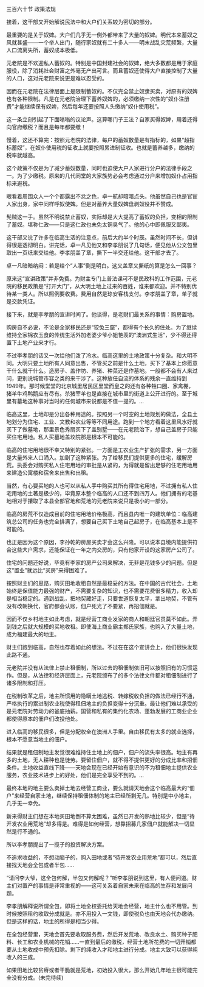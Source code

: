 

三百六十节 政策法规

接着，这干部又开始解说民法中和大户们关系较为密切的部分。

最重要的是关于奴婢。大户们几乎无一例外都带来了大量的奴婢。明代本来蓄奴之风就甚盛――一个举人出门，随行家奴就有二十多人――明末战乱灾荒频繁，大量人口流离失所，蓄奴成本极低。

元老院是不欢迎私人蓄奴的。特别是中国封建社会的奴婢，绝大多数都是用于家庭服役，除了消耗社会财富之外毫无产出可言。而且蓄奴还使得大户直接控制了大量的人口，这对元老院来说更是难以忍受的。

因而在元老院在法律层面上是限制蓄奴的。不仅完全禁止奴隶买卖，对原有的奴婢也有各种限制。凡是在元老院治理下蓄养奴婢的，必须缴纳一次性的“奴仆注册费”才能继续保有奴婢，然后每年还要按照人头缴纳“奴仆使用税”。

这一条立刻引起了下面嗡嗡的议论声。这算哪门子王法？自家买得奴婢，用着还得向官府缴税？而且是每年都要缴！

慢着，这还不算完：按照元老院的法律，每户的蓄奴数量是有指标的，如果“超指标蓄奴”，在奴仆使用税的征收上就要按照累进制征收。也就是蓄养越多，缴纳的税率就越高。

这个政策不仅是为了减少蓄奴数量，同时也迫使大户人家进行分户的法律手段之一。为了少缴税。原来的几代同堂的大家族势必会考虑通过分户来增加奴仆占用指标来避税。

眼看着周围众人一个个都露出不忿之色，卓一航却暗暗点头。他虽然自己也是官宦人家出身，家中同样呼奴使婢。但是对蓄养大量奴婢盘剥奴役并不赞成。

髡贼这一手。虽然不明说禁止蓄奴，实际却是大大提高了蓄奴的负担，变相的限制了蓄奴。堪称仁政――只是这仁政也未免太铜臭气了。他的心中即佩服又鄙夷。

这干部又说了许多在临高生活的注意点，前后大约半个时辰。虽然时间不长，但讲得很是透彻明白。讲完话，卓一凡见他又和李孝朋说了几句话，便见他从公文包里取出一页纸来交给他。李孝朋盖了章，撕下一半交还给他。这干部才去了。

卓一凡暗暗纳闷：若是给个“人事”倒是明白。这又盖章又撕纸的算是怎么一回事？

原来这“宣讲政策”并非免费。为财主专门上普法课可不是民政科的工作范围，元老院的移民政策是“打开大门”，从大明土地上过来的百姓，谁来都欢迎。并不特别优待某一类人。所以照例要收费。费用自然是琼安客栈支付。李孝朋盖了章，单子就是交款凭证。

接下来，就是李孝朋的宣讲时间了。他谈得，是老财们最关系的事情：购房置地。

购房自不必说，不论是全家移民还是“狡兔三窟”，都得有个长久的住处。为了继续维持全家锦衣玉食的传统生活外加老婆少爷小姐艳羡的“澳洲式生活”，少不得还得置下土地产业来才行。

不过李孝朋的话又一次给他们泼了冷水。临高这里的土地政策十分复杂。和大明不同。大明只要土地所有人同意出售，不管买之前是什么土地，买下了基本上你愿意干什么就干什么。造房子、盖作坊、养猪、种菜还是作墓地。一般都不会有人来过问，更别说城管市容之类的来干涉了。这种放任自流的体系的残余一直维持到1949年。那时候堂堂的北京城里居民区里堂而皇之的还有各种牲口圈、家禽棚，猪羊牛鸡鸭鹅应有尽有。杀猪宰羊也是直接在城市里的街道上公开进行的。至于城里有墓地这种事对当时的任何城市来说都是不值一提的。…

临高这里，土地却是分出各种用途的。按照另一个时空的土地规划的做法，全县土地划分为住宅、工业、文教和农业等等不同用途。跑到一个地方看着这里风水好就买下了做墓地，那里景色秀丽买下了盖别墅――在元老院治下，想自己盖房子只能买住宅用地。私人买墓地盖坟院那是根本不可能的。

临高的住宅用地很不幸又特别的紧张。一方面是工农业生产扩张的需求，另一方面是大量外来人口涌入。加剧了这种紧张。为了给移民们提供更多的住宅，缓解房荒。执委会对购买私人住宅用地的审批是从紧的，为得就是留出足够的住宅用地用来建造公寓楼和宿舍来出售和出租。

当然，有心要买地的人也可以从私人手中购买其所有得住宅用地，不过拥有私人住宅用地的土著是极少的，毕竟原本整个临高的人口还不到四万人。他们拥有的宅基地相对于攥取了本县全部官地和荒地的元老院来说只是极小的一部分。

临高的房荒不仅造成目前的住宅用地价格极高，而且县内唯一的建筑单位：临高建筑总公司的任务也完全排满了，想要自己买下土地自己起房子，在临高基本上是不可能的。

也正是因为这个原因，李孙乾的房屋买卖才会这么兴隆。可以说本县境内能提供符合这些大户需求，还能保证在一年之内交房的，只有他家开设的这家房产公司了。

住宅的问题还好说，毕竟有李家的房产公司来解决，无非是花钱多少的问题。但是这“置业”就远比“买房”来得困难了。

按照财主们的思路，购买田地收租自然是最稳妥的方法。在中国的古代社会，土地始终是保值能力最强的财产，不需要复杂的知识，也不需要花费很多精力，收入却是相当稳定的。遇到战乱，把地契藏好走，只要世道恢复太平，拿出地契，不管有没有改朝换代，官府都会认账，佃户死光了不要紧，再招佃就是。

因而不仅乡村地主如此考虑，就是经营工商业发家的商人和朝廷官员莫不如此。弄到钱之后就大规模的买地收租。即使海上商业霸主郑氏家族，也购入了大量土地，成为福建最大的地主。

财主们跑到临高，自然也存着如此的想法。不过在在这个宣讲会上，他们很快发现此路不通。

元老院并没有从法律上禁止租佃制，所以过去的租佃制依旧可以按照旧有的习惯运作。但是，从法律和经济层面上，元老院颁布了的多个法律文件都对租佃制进行了诸多限制和打压。

在税制改革之后，地主所惯用的隐瞒土地逃税、转嫁税收负担的做法已经行不通，严格执行的累进制农业税使得租佃地主的负担变得十分沉重。最让他们难以承受的是元老院对劳动力的釜底抽薪。国营和私有的集约化农场、蓬勃发展的工商业企业都使得原本的佃户们改投他处。

进入临高的移民很多，但是分配权全在澳洲人手里。自由移民有太多的就业选择，根本不愿意当地主的佃户。

结果就是租佃制地主发觉很难维持住土地上的佃户，佃户的流失率很高。地主有再多的土地，无人耕种也是徒劳。要留住佃户，就不得不提供更好的分成比率和招佃条件。土地收益直线下降――天地会现在已经开始有意识的不为租佃地主提供农业服务，农业技术进步上的好处，他们是完全享受不到的。…

最终本地的地主要么卖掉土地去经营工商业，要么就请天地会这个临高最大的“佃户”来经营自家土地，继续保持租佃体制的地主已经所剩无几。特别是中小地主，几乎无一幸免。

新来得财主们想在本地买田地倒不算太困难，虽然已开发的熟地比较少，但是“待开发农业用荒地”却多得是。难得是如何经营，想靠招募几家佃户就能解决一切显然是行不通的。

所以李孝朋提出了一揽子的投资解决方案。

不追求收益的，不想动脑子的，购入田地或者“待开发农业用荒地”都可以，然后直接找天地会全包或者半包……

“请问李大爷，这全包何解，半包又何解呢？”听李孝朋说到这里，有人便问道。财主们对置产的事情是非常重视的――这可关系着自家未来在临高的生存和发展问题。

李孝朋解释说所谓全包，即将土地全权委托给天地会经营，地主什么也不用管。到时候按照租约收取分成就是。亦不用投入一文钱，即使税负也由天地会代办缴纳。但是这样的话，地主的所得是相当少得。

在全包经营里，天地会首先要收取服务费，然后开发荒地、改良水土、购买种子肥料、长工和农业机械的花销……一直到最后的缴税，经营土地所花费的一切开销都要从土地收成中预先扣除。剩下的纯收入才和地主进行分成。地主大致可以获得纯收入的三成。

如果田地比较贫瘠或者干脆就是荒地，初始投入很大，那么开始几年地主很可能完全没有分成。(未完待续)


